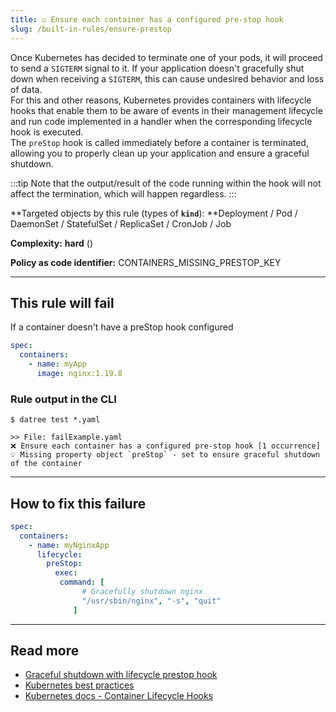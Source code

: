 ```yaml
---
title: ☑️ Ensure each container has a configured pre-stop hook
slug: /built-in-rules/ensure-prestop
---
```



Once Kubernetes has decided to terminate one of your pods, it will proceed to send a `SIGTERM` signal to it. If your application doesn't gracefully shut down when receiving a `SIGTERM`, this can cause undesired behavior and loss of data.  
For this and other reasons, Kubernetes provides containers with lifecycle hooks that enable them to be aware of events in their management lifecycle and run code implemented in a handler when the corresponding lifecycle hook is executed.  
The `preStop` hook is called immediately before a container is terminated, allowing you to properly clean up your application and ensure a graceful shutdown.

:::tip
Note that the output/result of the code running within the hook will not affect the termination, which will happen regardless.
:::

**Targeted objects by this rule (types of **`kind`**): **Deployment / Pod / DaemonSet / StatefulSet / ReplicaSet / CronJob / Job

**Complexity:** **hard** (<Complexity/>)

**Policy as code identifier:** CONTAINERS_MISSING_PRESTOP_KEY

---

## This rule will fail

If a container doesn't have a preStop hook configured

```yaml
spec:
  containers:
    - name: myApp
      image: nginx:1.19.8
```

### Rule output in the CLI

```terminal
$ datree test *.yaml

>> File: failExample.yaml
❌ Ensure each container has a configured pre-stop hook [1 occurrence]
💡 Missing property object `preStop` - set to ensure graceful shutdown of the container
```

---

## How to fix this failure

```yaml
spec:
  containers:
    - name: myNginxApp
      lifecycle:
        preStop:
          exec:
           command: [
                # Gracefully shutdown nginx
                "/usr/sbin/nginx", "-s", "quit"
              ]
```

---

## Read more

- [Graceful shutdown with lifecycle prestop hook](https://www.datree.io/resources/kubernetes-guide-graceful-shutdown-with-lifecycle-prestop-hook)
- [Kubernetes best practices](https://cloud.google.com/blog/products/containers-kubernetes/kubernetes-best-practices-terminating-with-grace)
- [Kubernetes docs - Container Lifecycle Hooks](https://kubernetes.io/docs/concepts/containers/container-lifecycle-hooks/)
